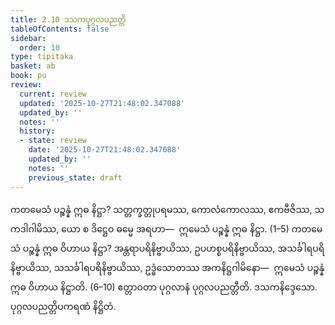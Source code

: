 ```yaml
---
title: 2.10 ဒသကပုဂ္ဂလပညတ္တိ
tableOfContents: false
sidebar:
  order: 10
type: tipitaka
basket: ab
book: pu
review:
  current: review
  updated: '2025-10-27T21:48:02.347088'
  updated_by: ''
  notes: ''
  history:
  - state: review
    date: '2025-10-27T21:48:02.347088'
    updated_by: ''
    notes: ''
    previous_state: draft
---
```



<ReviewStatus review={frontmatter.review} showDetails={true} />

<HypothesisAnnotation frontmatter={frontmatter} />

<DynamicBreadcrumb />

<Division number="209" book="pu" e="ch" v="31" p="185">

<Paragraph number="546" book="pu">
ကတမေသံ ပဉ္စန္နံ ဣဓ နိဋ္ဌာ? သတ္တက္ခတ္တုပရမဿ, ကောလံကောလဿ, ဧကဗီဇိဿ, သကဒါဂါမိဿ, ယော စ ဒိဋ္ဌေဝ ဓမ္မေ အရဟာ—  ဣမေသံ ပဉ္စန္နံ ဣဓ နိဋ္ဌာ. (1–5)
</Paragraph>

<Paragraph number="547" book="pu">
ကတမေသံ ပဉ္စန္နံ ဣဓ ဝိဟာယ နိဋ္ဌာ? အန္တရာပရိနိဗ္ဗာယိဿ, ဥပဟစ္စပရိနိဗ္ဗာယိဿ, အသင်္ခါရပရိနိဗ္ဗာယိဿ, သသင်္ခါရပရိနိဗ္ဗာယိဿ, ဥဒ္ဓံသောတဿ အကနိဋ္ဌဂါမိနော—  ဣမေသံ ပဉ္စန္နံ ဣဓ ဝိဟာယ နိဋ္ဌာတိ. (6–10)
</Paragraph>

<Paragraph number="548" book="pu">
ဧတ္တာဝတာ ပုဂ္ဂလာနံ ပုဂ္ဂလပညတ္တီတိ.

</Paragraph>
</Division>

<Paragraph number="549" type="center" book="pu">
ဒသကနိဒ္ဒေသော.



</Paragraph>

<Paragraph number="550" type="center" book="pu">
ပုဂ္ဂလပညတ္တိပကရဏံ နိဋ္ဌိတံ.
</Paragraph>